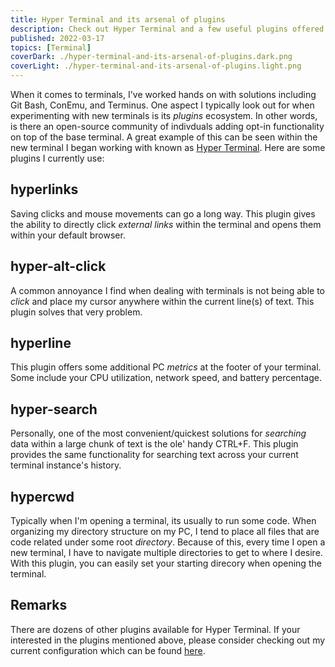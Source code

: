 ```yaml
---
title: Hyper Terminal and its arsenal of plugins
description: Check out Hyper Terminal and a few useful plugins offered by its community.
published: 2022-03-17
topics: [Terminal]
coverDark: ./hyper-terminal-and-its-arsenal-of-plugins.dark.png
coverLight: ./hyper-terminal-and-its-arsenal-of-plugins.light.png
---
```


When it comes to terminals, I've worked hands on with solutions including Git Bash, ConEmu, and Terminus. One aspect I
typically look out for when experimenting with new terminals is its _plugins_ ecosystem. In other words, is there an
open-source community of indivduals adding opt-in functionality on top of the base terminal. A great example of this can
be seen within the new terminal I began working with known as [Hyper Terminal][hyper]. Here are some plugins I currently
use:

## hyperlinks

Saving clicks and mouse movements can go a long way. This plugin gives the ability to directly click _external links_
within the terminal and opens them within your default browser.

## hyper-alt-click

A common annoyance I find when dealing with terminals is not being able to _click_ and place my cursor anywhere within
the current line(s) of text. This plugin solves that very problem.

## hyperline

This plugin offers some additional PC _metrics_ at the footer of your terminal. Some include your CPU utilization,
network speed, and battery percentage.

## hyper-search

Personally, one of the most convenient/quickest solutions for _searching_ data within a large chunk of text is the ole'
handy CTRL+F. This plugin provides the same functionality for searching text across your current terminal instance's
history.

## hypercwd

Typically when I'm opening a terminal, its usually to run some code. When organizing my directory structure on my PC, I
tend to place all files that are code related under some root _directory_. Because of this, every time I open a new
terminal, I have to navigate multiple directories to get to where I desire. With this plugin, you can easily set your
starting direcory when opening the terminal.

## Remarks

There are dozens of other plugins available for Hyper Terminal. If your interested in the plugins mentioned above,
please consider checking out my current configuration which can be found [here][gist].

[hyper]: https://hyper.is/
[gist]: https://gist.github.com/penrodlol/8ef36b7970b75d35fe69f1e78ab7b894
